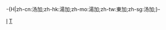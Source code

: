 -{H|zh-cn:汤加;zh-hk:湯加;zh-mo:湯加;zh-tw:東加;zh-sg:汤加;}-
{{Commonscat|Islands of Tonga}}

[[Category:東加地形|I]]
[[Category:大洋洲各国岛屿‎|T]]
